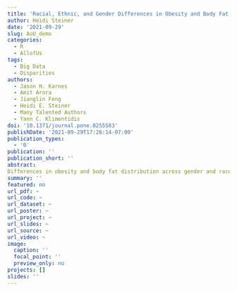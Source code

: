 ```yaml
---
title: 'Racial, Ethnic, and Gender Differences in Obesity and Body Fat Distribution: An All of Us Research Program Demonstration Project'
author: Heidi Steiner
date: '2021-09-29'
slug: AoU_demo
categories:
  - R
  - AllofUs
tags: 
  - Big Data
  - Disparities
authors: 
  - Jason H. Karnes 
  - Amit Arora
  - Jianglin Feng
  - Heidi E. Steiner
  - Many Talented Authors
  - Yann C. Klimentidis
doi: '10.1371/journal.pone.0255583'
publishDate: '2021-09-29T17:26:14-07:00'
publication_types:
  - '0'
publication: ''
publication_short: ''
abstract: 
Differences in obesity and body fat distribution across gender and race/ethnicity have been extensively described. We sought to replicate these differences and evaluate newly emerging data from the All of Us Research Program (AoU). We compared body mass index (BMI), waist circumference, and waist-to-hip ratio from the baseline physical examination, and alanine aminotransferase (ALT) from the electronic health record in up to 88,195 Non-Hispanic White (NHW), 40,770 Non-Hispanic Black (NHB), 35,640 Hispanic, and 5,648 Asian participants. We compared AoU sociodemographic variable distribution to National Health and Nutrition Examination Survey (NHANES) data and applied the pseudo-weighting method for adjusting selection biases of AoU recruitment. Our findings replicate previous observations with respect to gender differences in BMI. In particular, we replicate the large gender disparity in obesity rates among NHB participants, in which obesity and mean BMI are much higher in NHB women than NHB men (33.34 kg/m2 versus 28.40 kg/m2 respectively; p<2.22x10-308). The overall age-adjusted obesity prevalence in AoU participants is similar overall but lower than the prevalence found in NHANES for NHW participants. ALT was higher in men than women, and lower among NHB participants compared to other racial/ethnic groups, consistent with previous findings. Our data suggest consistency of AoU with national averages related to obesity and suggest this resource is likely to be a major source of scientific inquiry and discovery in diverse populations.
summary: ''
featured: no
url_pdf: ~
url_code: ~
url_dataset: ~
url_poster: ~
url_project: ~
url_slides: ~
url_source: ~
url_video: ~
image:
  caption: ''
  focal_point: ''
  preview_only: no
projects: []
slides: ''
---
```

